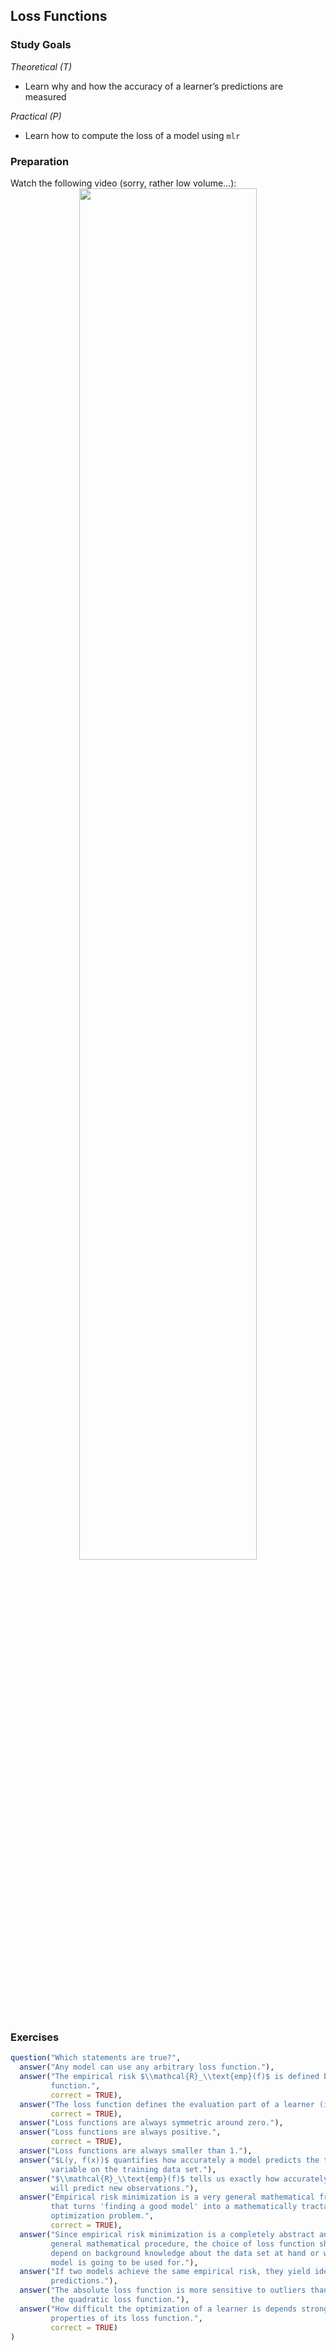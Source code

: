 ## Loss Functions

### Study Goals

*Theoretical (T)*

- Learn why and how the accuracy of a learner's predictions are measured

*Practical (P)*

- Learn how to compute the loss of a model using `mlr`

### Preparation

Watch the following video  (sorry, rather low volume...):
<center>
![](https://www.youtube.com/watch?v=g3w98HnbtEw&list=PLMyWaJl2LoXyhFvMjtbBGs0Pi8khHbKm3&index=5&t=0s){width="75%"}
</center>

### Exercises

```r
question("Which statements are true?",
  answer("Any model can use any arbitrary loss function."),
  answer("The empirical risk $\\mathcal{R}_\\text{emp}(f)$ is defined by the loss
         function.",
         correct = TRUE),
  answer("The loss function defines the evaluation part of a learner (inducer).",
         correct = TRUE),
  answer("Loss functions are always symmetric around zero."),
  answer("Loss functions are always positive.",
         correct = TRUE),
  answer("Loss functions are always smaller than 1."),
  answer("$L(y, f(x))$ quantifies how accurately a model predicts the target
         variable on the training data set."),
  answer("$\\mathcal{R}_\\text{emp}(f)$ tells us exactly how accurately a model
         will predict new observations."),
  answer("Empirical risk minimization is a very general mathematical framework
         that turns 'finding a good model' into a mathematically tractable
         optimization problem.",
         correct = TRUE),
  answer("Since empirical risk minimization is a completely abstract and very
         general mathematical procedure, the choice of loss function should not
         depend on background knowledge about the data set at hand or what the
         model is going to be used for."),
  answer("If two models achieve the same empirical risk, they yield identical
         predictions."),
  answer("The absolute loss function is more sensitive to outliers than
         the quadratic loss function."),
  answer("How difficult the optimization of a learner is depends strongly on the
         properties of its loss function.",
         correct = TRUE)
)
```
